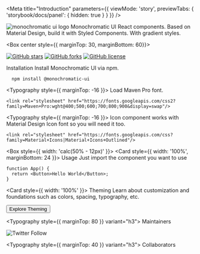 
<Meta title="Introduction"  parameters={{ 
  viewMode: 'story',
  previewTabs: { 
    'storybook/docs/panel': { 
      hidden: true 
      } 
    } 
  }}
/>

<Box display="flex" justifyContent="center">
  <Image 
    src="https://res.cloudinary.com/kaypacha/image/upload/v1593742285/monochromatic/logo/monochromatic.png"
    alt="monochromatic ui logo"
    height={20}
    width={20}
  />
  <Box display="flex" flexDirection="column" justifyContent="space-between" style={{ marginLeft: 40 }}>
    <Typography style={{ fontSize: 56, fontWeight: 700, lineHeight: 0.7 }} variant="h1" color="primary">
      Monochromatic UI
    </Typography>
    <Typography style={{ fontWeight: 500, width: '90%' }} variant="h4" color="shade1">
      React components. Based on Material Design, build it with Styled Components.
      <Typography as="span" style={{ fontWeight: 500, marginLeft: 6 }} variant="h4" color={{ from: "black", to: "tint1", direction: "right" }}>
        With gradient styles.
      </Typography>
    </Typography>
  </Box>
</Box>

<Box center style={{ marginTop: 30, marginBottom: 60}}>

[![GitHub stars](https://img.shields.io/github/stars/ByeBye-Sama/monochromatic?color=%2394D5CD&style=for-the-badge)](https://github.com/ByeBye-Sama/monochromatic/stargazers) 
[![GitHub forks](https://img.shields.io/github/forks/ByeBye-Sama/monochromatic?color=%2329AC9C&style=for-the-badge)](https://github.com/ByeBye-Sama/monochromatic/network) 
[![GitHub license](https://img.shields.io/github/license/ByeBye-Sama/monochromatic??color=%2314564E&style=for-the-badge)](https://github.com/ByeBye-Sama/monochromatic/blob/master/LICENSE)

</Box>

<Box display="flex" justifyContent="space-between">
<Card style={{ width: 'calc(50% - 12px)' }}>
  <CardContent style={{ height: 465 }}>
    <Typography variant="h5">
      Installation
    </Typography>
    <Typography>
      Install Monochromatic UI via npm.
    </Typography>

      npm install @monochromatic-ui

  <Typography style={{ marginTop: -16 }}>
    Load Maven Pro font.
  </Typography>

    <link rel="stylesheet" href="https://fonts.googleapis.com/css2?family=Maven+Pro:wght@400;500;600;700;800;900&display=swap"/>

  <Typography style={{ marginTop: -16 }}>
    Icon component works with Material Design Icon font so you will need it too.
  </Typography>

    <link rel="stylesheet" href="https://fonts.googleapis.com/css?family=Material+Icons|Material+Icons+Outlined"/>

  </CardContent>
</Card>

<Box style={{ width: 'calc(50% - 12px)' }}>
<Card style={{ width: '100%', marginBottom: 24 }}>
  <CardContent>
    <Typography variant="h5">
      Usage
    </Typography>
    <Typography>
      Just import the component you want to use
    </Typography>


    function App() {
      return <Button>Hello World</Button>;
    }
  </CardContent>
</Card>

<Card style={{ width: '100%' }}>
  <CardContent>
    <Typography variant="h5">
      Theming
    </Typography>
    <Typography>
      Learn about customization and foundations such as colors, spacing, typography, etc.
    </Typography>
  </CardContent>
  <CardActions>

  [<Button variant="text" color="shade1">Explore Theming</Button>](/?path=/docs/system-theme--palette)

  </CardActions>
</Card>
</Box>
</Box>

<Typography style={{ marginTop: 80 }} variant="h3">
  Maintainers
</Typography>

<Divider />

<a href="https://github.com/ByeBye-Sama" target="_blank">
<Avatar style={{ marginTop: 20 }} size={10} src="https://avatars0.githubusercontent.com/u/19353687?s=460&u=5b414c11f7595ced350cbe720a3d7c2f14c6b0fa&v=4" />
</a>

![Twitter Follow](https://img.shields.io/twitter/follow/byebye_sama?color=29AC9C&label=Twitter&logo=twitter&logoColor=29AC9C&style=for-the-badge)


<Typography style={{ marginTop: 40 }} variant="h3">
  Collaborators
</Typography>

<Divider />

<a href="https://github.com/sklpcc" target="_blank">
<Avatar style={{ marginTop: 20 }} size={6} src="https://avatars3.githubusercontent.com/u/7380924?s=400&u=aae123b387dc046f7f354ab7b85b580af995fd52&v=4" />
</a>
